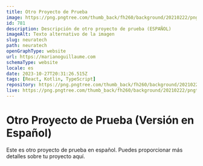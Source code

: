 ```yaml
---
title: Otro Proyecto de Prueba
image: https://png.pngtree.com/thumb_back/fh260/background/20210222/pngtree-line-business-orange-background-image_564081.jpg
id: 781
description: Descripción de otro proyecto de prueba (ESPAÑOL)
imageAlt: Texto alternativo de la imagen
slug: neuratech
path: neuratech
openGraphType: website
url: https://marianoguillaume.com
schemaType: website
locale: es
date: 2023-10-27T20:31:26.515Z
tags: [React, Kotlin, TypeScript]
repository: https://png.pngtree.com/thumb_back/fh260/background/20210222/pngtree-line-business-orange-background-image_564081.jpg
live: https://png.pngtree.com/thumb_back/fh260/background/20210222/pngtree-line-business-orange-background-image_564081.jpg
---
```


# Otro Proyecto de Prueba (Versión en Español)

Este es otro proyecto de prueba en español. Puedes proporcionar más detalles sobre tu proyecto aquí.
